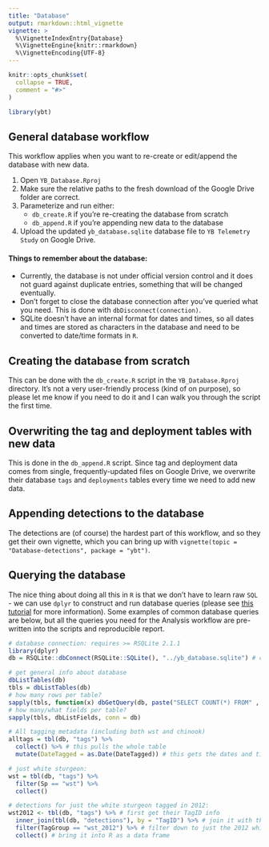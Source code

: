 ```yaml
---
title: "Database"
output: rmarkdown::html_vignette
vignette: >
  %\VignetteIndexEntry{Database}
  %\VignetteEngine{knitr::rmarkdown}
  %\VignetteEncoding{UTF-8}
---
```


```r
knitr::opts_chunk$set(
  collapse = TRUE,
  comment = "#>"
)
```

```r
library(ybt)
```

## General database workflow

This workflow applies when you want to re-create or edit/append the database with new data.

1. Open `YB_Database.Rproj`
2. Make sure the relative paths to the fresh download of the Google Drive folder are correct.
3. Parameterize and run either:
    - `db_create.R` if you're re-creating the database from scratch
    - `db_append.R` if you're appending new data to the database
4. Upload the updated `yb_database.sqlite` database file to `YB Telemetry Study` on Google Drive.

#### Things to remember about the database:

 - Currently, the database is not under official version control and it does not guard against duplicate entries, something that will be changed eventually.
 - Don't forget to close the database connection after you've queried what you need. This is done with `dbDisconnect(connection)`.
 - SQLite doesn't have an internal format for dates and times, so all dates and times are stored as characters in the database and need to be converted to date/time formats in `R`.

## Creating the database from scratch

This can be done with the `db_create.R` script in the `YB_Database.Rproj` directory.  It's not a very user-friendly process (kind of on purpose), so please let me know if you need to do it and I can walk you through the script the first time.

## Overwriting the tag and deployment tables with new data

This is done in the `db_append.R` script.  Since tag and deployment data comes from single, frequently-updated files on Google Drive, we overwrite their database `tags` and `deployments` tables every time we need to add new data.

## Appending detections to the database

The detections are (of course) the hardest part of this workflow, and so they get their own vignette, which you can bring up with `vignette(topic = "Database-detections", package = "ybt")`.

## Querying the database

The nice thing about doing all this in `R` is that we don't have to learn raw `SQL` - we can use `dplyr` to construct and run database queries (please see [this tutorial](https://db.rstudio.com/dplyr/) for more information).  Some examples of common database queries are below, but all the queries you need for the Analysis workflow are pre-written into the scripts and reproducible report.

```r
# database connection: requires >= RSQLite 2.1.1
library(dplyr)
db = RSQLite::dbConnect(RSQLite::SQLite(), "../yb_database.sqlite") # check relative path

# get general info about database
dbListTables(db)
tbls = dbListTables(db)
# how many rows per table?
sapply(tbls, function(x) dbGetQuery(db, paste("SELECT COUNT(*) FROM" , x)))
# how many/what fields per table?
sapply(tbls, dbListFields, conn = db)

# All tagging metadata (including both wst and chinook)
alltags = tbl(db, "tags") %>% 
  collect() %>% # this pulls the whole table
  mutate(DateTagged = as.Date(DateTagged)) # this gets the dates and times in the correct format

# just white sturgeon:
wst = tbl(db, "tags") %>% 
  filter(Sp == "wst") %>% 
  collect() 

# detections for just the white sturgeon tagged in 2012:
wst2012 <- tbl(db, "tags") %>% # first get their TagID info
  inner_join(tbl(db, "detections"), by = "TagID") %>% # join it with the detections table
  filter(TagGroup == "wst_2012") %>% # filter down to just the 2012 white sturgeon
  collect() # bring it into R as a data frame
```


